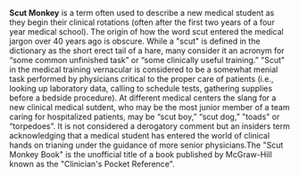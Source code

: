 

'''Scut Monkey''' is a term often used to describe a new medical student as they begin their clinical rotations (often after the first two years of a four year medical school). The origin of how the word scut entered the medical jargon over 40 years ago is obscure. While a "scut" is defined in the dictionary as the short erect tail of a hare, many consider it an acronym for “some common unfinished task” or “some clinically useful training.” "Scut" in the medical training vernacular is considered to be a somewhat menial task performed by physicians critical to the proper care of patients (i.e., looking up laboratory data, calling to schedule tests, gathering supplies before a bedside procedure). At different medical centers the slang for a new clinical medical sutdent, who may be the most junior member of a team caring for hospitalized patients, may be “scut boy,” “scut dog,” "toads" or “torpedoes”. It is not considered a derogatory comment but an insiders term acknowledging that a medical student has entered the world of clinical hands on trianing under the guidance of more senior physicians.The "Scut Monkey Book" is the unofficial title of a book published by McGraw-Hill known as the "Clinician's Pocket Reference".

{{stub}}